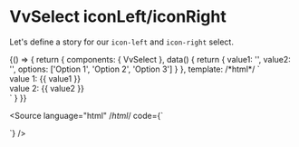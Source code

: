 
<Meta title="Components/Select/Props/icon" />

# VvSelect iconLeft/iconRight

Let's define a story for our `icon-left` and `icon-right` select.

<Canvas>
	<Story name="icon">
		{() => {
			return {
				components: { VvSelect },
				data() {
					return {
						value1: '',
						value2: '',
						options: ['Option 1', 'Option 2', 'Option 3']
					}
				},
				template:
					/*html*/
					`<div class="flex gap-32">
						<div class="w-1/2">
							<vv-select v-model:modelValue="value1" :options="options" label="Icon left" icon-left="email" />
							value 1: {{ value1 }}
						</div>
						<div class="w-1/2">
							<vv-select v-model:modelValue="value2" :options="options" label="Icon right" icon-right="phone" />
							value 2: {{ value2 }}
						</div>
					</div>`
			}
		}}
	</Story>
</Canvas>

<Source
	language="html"
	/*html*/
	code={`<vv-select v-model:modelValue="value" :options="options" label="Icon left" icon-left="email" />
	
<vv-select v-model:modelValue="value" :options="options" label="Icon right" icon-right="phone" />`}
/>
